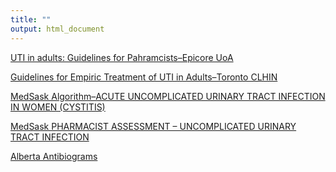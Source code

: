 ```yaml
---
title: ""
output: html_document
---
```


[UTI in adults: Guidelines for Pahramcists--Epicore UoA](www/epicore.pdf) 

[Guidelines for Empiric Treatment of UTI in Adults--Toronto CLHIN](www/empiricUTI.pdf)

[MedSask Algorithm--ACUTE UNCOMPLICATED URINARY TRACT INFECTION IN WOMEN (CYSTITIS)](www/UTI_algorithm.pdf)

[MedSask PHARMACIST ASSESSMENT – UNCOMPLICATED URINARY TRACT INFECTION](www/UTI_assessment.pdf)

[Alberta Antibiograms](https://www.albertaprecisionlabs.ca/hp/Page13779.aspx)